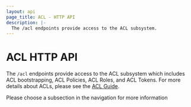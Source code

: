 ```yaml
---
layout: api
page_title: ACL - HTTP API
description: |-
  The /acl endpoints provide access to the ACL subsystem.
---
```


# ACL HTTP API

The `/acl` endpoints provide access to the ACL subsystem which includes
ACL bootstrapping, ACL Policies, ACL Roles, and ACL Tokens. For more details
about ACLs, please see the
[ACL Guide](https://learn.hashicorp.com/collections/nomad/access-control).

Please choose a subsection in the navigation for more information
